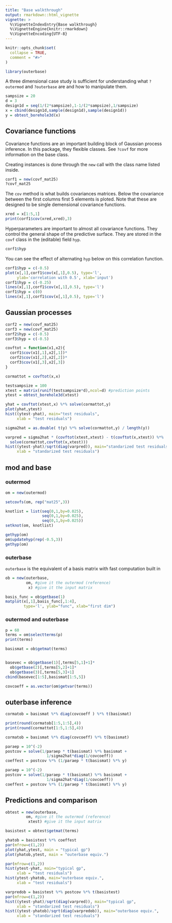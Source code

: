 ```yaml
---
title: "Base walkthrough"
output: rmarkdown::html_vignette
vignette: >
  %\VignetteIndexEntry{Base walkthrough}
  %\VignetteEngine{knitr::rmarkdown}
  %\VignetteEncoding{UTF-8}
---
```


```r
knitr::opts_chunk$set(
  collapse = TRUE,
  comment = "#>"
)
```

```r
library(outerbase)
```

A three dimensional case study is sufficient for understanding what `?outermod` and `?outerbase` are and how to manipulate them.

```r
sampsize = 20
d = 3
design1d = seq(1/(2*sampsize),1-1/(2*sampsize),1/sampsize)
x = cbind(design1d,sample(design1d),sample(design1d))
y = obtest_borehole3d(x)
```

## Covariance functions
Covariance functions are an important building block of Gaussian process inference.  In this package, they flexible classes.  See `?covf` for more information on the base class.

Creating instances is done through the `new` call with the class name listed inside.
```r
corf1 = new(covf_mat25)
?covf_mat25
```

The `cov` method is what builds covariances matrices.  Below the covariance between the first columns first 5 elements is ploted.  Note that these are designed to be single demensional covariance functions.
```r
xred = x[1:5,1]
print(corf1$cov(xred,xred),3)
```
Hyperparameters are important to almost all covariance functions. They control the general shape of the predictive surface.  They are stored in the `covf` class in the (editable) field `hyp`.
```r
corf1$hyp
```

You can see the effect of alternating `hyp` below on this correlation function.
```r
corf1$hyp = c(-0.5)
plot(x[,1],corf1$cov(x[,1],0.5), type='l',
     ylab='correlation with 0.5', xlab='input')
corf1$hyp = c(-0.25)
lines(x[,1],corf1$cov(x[,1],0.5), type='l')
corf1$hyp = c(0)
lines(x[,1],corf1$cov(x[,1],0.5), type='l')
```

## Gaussian processes

```r
corf2 = new(covf_mat25)
corf3 = new(covf_mat25)
corf2$hyp = c(-0.5)
corf3$hyp = c(-0.5)

covftot = function(x1,x2){
  corf1$cov(x1[,1],x2[,1])*
  corf2$cov(x1[,2],x2[,2])*
  corf3$cov(x1[,3],x2[,3])
}

cormattot = covftot(x,x)
```

```r
testsampsize = 100
xtest = matrix(runif(testsampsize*d),ncol=d) #prediction points
ytest = obtest_borehole3d(xtest)
```

```r
yhat = covftot(xtest,x) %*% solve(cormattot,y)
plot(yhat,ytest)
hist((ytest-yhat), main="test residuals",
     xlab = "test residuals")
```

```r
sigma2hat = as.double( t(y) %*% solve(cormattot,y) / length(y))

varpred = sigma2hat * (covftot(xtest,xtest) - t(covftot(x,xtest)) %*% 
  solve(cormattot,covftot(x,xtest)))
hist((ytest-yhat)/sqrt(diag(varpred)), main="standarized test residuals",
     xlab = "standarized test residuals")
```


## mod and base

### outermod

```r
om = new(outermod)
```

```r
setcovfs(om, rep("mat25",3))

knotlist = list(seq(0,1,by=0.025),
                seq(0,1,by=0.025),
                seq(0,1,by=0.025))
setknot(om, knotlist)
```

```r
gethyp(om)
om$updatehyp(rep(-0.5,3))
gethyp(om)
```

### outerbase

`outerbase` is the equivalent of a basis matrix with 
fast computation built in
```r
ob = new(outerbase, 
         om, #give it the outermod (reference)
          x) #give it the input matrix
```

```r
basis_func = ob$getbase(1)
matplot(x[,1],basis_func[,1:4], 
        type='l', ylab="func", xlab="first dim")
```

### outermod and outerbase

```r
p = 60
terms = om$selectterms(p)
print(terms)
```


```r
basismat = ob$getmat(terms)


basevec = ob$getbase(1)[,terms[5,1]+1]*
  ob$getbase(2)[,terms[5,2]+1]*
  ob$getbase(3)[,terms[5,3]+1]
cbind(basevec[1:5],basismat[1:5,5])
```

```r
covcoeff = as.vector(om$getvar(terms))
```

## outerbase inference

```r
cormatob = basismat %*% diag(covcoeff ) %*% t(basismat)

print(round(cormatob[1:5,1:5],4))
print(round(cormattot[1:5,1:5],4))
```


```r
cormatob = basismat %*% diag(covcoeff) %*% t(basismat)

paraep = 10^(-2)
postcov = solve(1/paraep * t(basismat) %*% basismat + 
                  1/sigma2hat*diag(1/covcoeff))
coeffest = postcov %*% (1/paraep * t(basismat) %*% y)
```


```r
paraep = 10^(-2)
postcov = solve(1/paraep * t(basismat) %*% basismat + 
                  1/sigma2hat*diag(1/covcoeff))
coeffest = postcov %*% (1/paraep * t(basismat) %*% y)

```

## Predictions and comparison

```r
obtest = new(outerbase, 
         om, #give it the outermod (reference)
          xtest) #give it the input matrix

basistest = obtest$getmat(terms)
```

```r
yhatob = basistest %*% coeffest
par(mfrow=c(1,2))
plot(yhat,ytest, main = "typical gp")
plot(yhatob,ytest, main = "outerbase equiv.")
```

```r
par(mfrow=c(1,2))
hist(ytest-yhat, main="typical gp",
     xlab = "test residuals")
hist(ytest-yhatob, main="outerbase equiv.",
     xlab = "test residuals")
```

```r
varpredob = basistest %*% postcov %*% t(basistest) 
par(mfrow=c(1,2))
hist((ytest-yhat)/sqrt(diag(varpred)), main="typical gp",
     xlab = "standarized test residuals")
hist((ytest-yhatob)/sqrt(diag(varpredob)), main="outerbase equiv.",
     xlab = "standarized test residuals")
```

